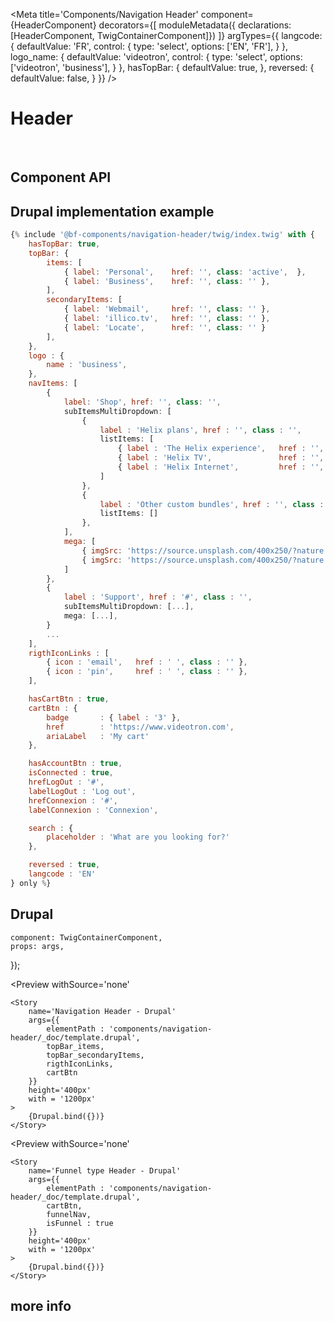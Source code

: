 


<Meta 
    title='Components/Navigation Header' 
    component={HeaderComponent}
    decorators={[
        moduleMetadata({ declarations: [HeaderComponent, TwigContainerComponent]})
    ]}
    argTypes={{
        langcode: {
            defaultValue: 'FR',
            control: { 
                type: 'select',
                options: ['EN', 'FR'],
            }
        },
        logo_name: {
            defaultValue: 'videotron',
            control: {
                type: 'select',
                options: ['videotron', 'business'],
            }
        },
        hasTopBar: {
            defaultValue: true,
        },
        reversed: {
            defaultValue: false,
        }
    }}
/>


# Header

<br/>

## Component API

<Props of={HeaderComponent} />



## Drupal implementation example

```jsx
{% include '@bf-components/navigation-header/twig/index.twig' with {
    hasTopBar: true,
    topBar: {
        items: [
            { label: 'Personal',    href: '', class: 'active',  },
            { label: 'Business',    href: '', class: '' },
        ],
        secondaryItems: [
            { label: 'Webmail',     href: '', class: '' },
            { label: 'illico.tv',   href: '', class: '' },
            { label: 'Locate',      href: '', class: '' }
        ],
    },
    logo : {
        name : 'business',
    },
    navItems: [
        {
            label: 'Shop', href: '', class: '',
            subItemsMultiDropdown: [
                {
                    label : 'Helix plans', href : '', class : '',
                    listItems: [
                        { label : 'The Helix experience',   href : '', class : '' },
                        { label : 'Helix TV',               href : '', class : '' },
                        { label : 'Helix Internet',         href : '', class : '' },
                    ]
                },
                {
                    label : 'Other custom bundles', href : '', class : '',
                    listItems: []
                },
            ],
            mega: [
                { imgSrc: 'https://source.unsplash.com/400x250/?nature', imgAlt: 'Thumbnail', href: '#', title: '', text: '' },
                { imgSrc: 'https://source.unsplash.com/400x250/?nature', imgAlt: 'Thumbnail', href: '#', title: '', text: '' },
            ]
        },
        {
            label : 'Support', href : '#', class : '',
            subItemsMultiDropdown: [...],
            mega: [...],
        }
        ...
    ],
    rigthIconLinks : [
        { icon : 'email',   href : ' ', class : '' },
        { icon : 'pin',     href : ' ', class : '' },
    ],

    hasCartBtn : true,
    cartBtn : {
        badge       : { label : '3' },
        href        : 'https://www.videotron.com',
        ariaLabel   : 'My cart'
    },

    hasAccountBtn : true,
    isConnected : true,
    hrefLogOut : '#',
    labelLogOut : 'Log out',
    hrefConnexion : '#',
    labelConnexion : 'Connexion',

    search : {
        placeholder : 'What are you looking for?'
    },

    reversed : true,
    langcode : 'EN'
} only %}
```





## Drupal

    component: TwigContainerComponent,
    props: args,
});

<Preview
    withSource='none'
>
    <Story 
        name='Navigation Header - Drupal'
        args={{ 
            elementPath : 'components/navigation-header/_doc/template.drupal',
            topBar_items,
            topBar_secondaryItems,
            rigthIconLinks,
            cartBtn
        }}
        height='400px'
        with = '1200px'
    >
        {Drupal.bind({})}
    </Story>
</Preview>

<Preview
    withSource='none'
>
    <Story 
        name='Funnel type Header - Drupal'
        args={{ 
            elementPath : 'components/navigation-header/_doc/template.drupal',
            cartBtn,
            funnelNav,
            isFunnel : true
        }}
        height='400px'
        with = '1200px'
    >
        {Drupal.bind({})}
    </Story>
</Preview>

## more info